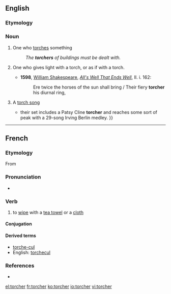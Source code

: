 ==English==

===Etymology===
{{suffix|torch|er}}

===Noun===
{{en-noun}}

# One who [[torch]]es something
#: ''The '''torchers''' of buildings must be dealt with.''
# {{context|obsolete|lang=en}} One who gives light with a torch, or as if with a torch.
#* '''1598''', [[w: William Shakespeare|William Shakespeare]], ''[[s: All's Well That Ends Well|All's Well That Ends Well]]'', II. i. 162:
#*: Ere twice the horses of the sun shall bring / Their fiery '''torcher''' his diurnal ring,
# {{context|music|lang=en}} A [[torch song]]
#* {{quote-news|1988|August 26|Neil Tesser|Montgomery, Plant & Stritch|Chicago Reader|url=https://securesite.chireader.com/cgi-bin/Archive/abridged2.bat?path=1988/880826/MNTGMRY
|passage={{...}} their set includes a Patsy Cline '''torcher''' and reaches some sort of peak with a 29-song Irving Berlin medley. }}

----

==French==

===Etymology===
From {{etyl|la|fr}} {{term|torqueō||twist, turn|lang=la}}

===Pronunciation===
* {{IPA|/tɔʁ.ʃe/|lang=fr}}

===Verb===
{{fr-verb}}

# to [[wipe]] with a [[tea towel]] or a [[cloth]]

====Conjugation====
{{fr-conj-er|torch|avoir}}

====Derived terms====
* [[torche-cul]]
* English: [[torchecul]]

===References===
* {{R:NPLarousse}}

[[el:torcher]]
[[fr:torcher]]
[[ko:torcher]]
[[io:torcher]]
[[vi:torcher]]